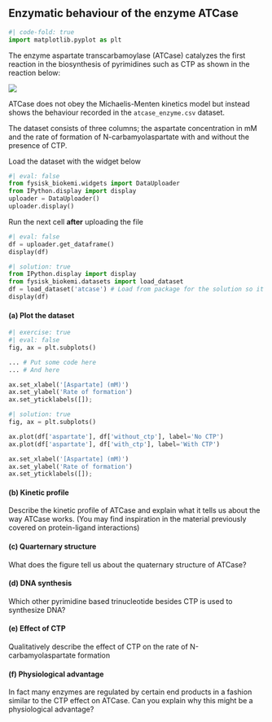 ## Enzymatic behaviour of the enzyme ATCase

```python
#| code-fold: true
import matplotlib.pyplot as plt
```

The enzyme aspartate transcarbamoylase (ATCase) catalyzes the first reaction in the biosynthesis of pyrimidines
such as CTP as shown in the reaction below:

![](https://raw.githubusercontent.com/au-mbg/fysisk-biokemi/refs/heads/main/lessons/figures/atcase.png){.lightbox}

ATCase does not obey the Michaelis-Menten kinetics model but instead shows the behaviour recorded in the 
`atcase_enzyme.csv` dataset.

The dataset consists of three columns; the aspartate concentration in mM and the rate of formation of N-carbamyolaspartate
with and without the presence of CTP. 

Load the dataset with the widget below

```python
#| eval: false
from fysisk_biokemi.widgets import DataUploader
from IPython.display import display 
uploader = DataUploader()
uploader.display()
```

Run the next cell **after** uploading the file

```python
#| eval: false
df = uploader.get_dataframe()
display(df)
```

```python
#| solution: true
from IPython.display import display 
from fysisk_biokemi.datasets import load_dataset
df = load_dataset('atcase') # Load from package for the solution so it doesn't require to interact.
display(df)
```

#### (a) Plot the dataset

```python
#| exercise: true
#| eval: false
fig, ax = plt.subplots()

... # Put some code here
... # And here

ax.set_xlabel('[Aspartate] (mM)')
ax.set_ylabel('Rate of formation')
ax.set_yticklabels([]);
```

```python
#| solution: true
fig, ax = plt.subplots()

ax.plot(df['aspartate'], df['without_ctp'], label='No CTP')
ax.plot(df['aspartate'], df['with_ctp'], label='With CTP')

ax.set_xlabel('[Aspartate] (mM)')
ax.set_ylabel('Rate of formation')
ax.set_yticklabels([]);
```

#### (b) Kinetic profile

Describe the kinetic profile of ATCase and explain what it tells us about the way ATCase works. (You may find inspiration in the material previously covered on protein-ligand interactions)

#### (c) Quarternary structure

What does the figure tell us about the quaternary structure of ATCase?

#### (d) DNA synthesis

Which other pyrimidine based trinucleotide besides CTP is used to synthesize DNA?

#### (e) Effect of CTP

Qualitatively describe the effect of CTP on the rate of N-carbamyolaspartate formation

#### (f) Physiological advantage

In fact many enzymes are regulated by certain end products in a fashion similar to the CTP effect on ATCase. Can you explain why this might be a physiological advantage?


